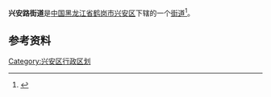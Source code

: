 {{中国乡级行政区
| 行政区全称 = 兴安路街道
| 上级行政区 = [[黑龙江省|黑龙江省]][[鹤岗市|鹤岗市]][[兴安区|兴安区]]
| 行政区类别 = [[街道|街道]]
| LowerDivisions = 4个社区
| 行政区划代码 = 230405001
| 总面积 = 
| 户籍人口 = 
| 常住人口 = 
| 行政区划 = 
| 官方网站 =
| 邮政编码 =154100
| 毗邻行政区 =
}}

'''兴安路街道'''是[[中国|中国]][[黑龙江省|黑龙江省]][[鹤岗市|鹤岗市]][[兴安区|兴安区]]下辖的一个[[街道|街道]]<ref>{{Cite web |url=http://www.chinaquhua.cn/heilongjiang/ |title=兴安路街道 |accessdate=2011-08-26 |archive-date=2011-08-22 |archive-url=https://web.archive.org/web/20110822123644/http://www.chinaquhua.cn/heilongjiang/ |dead-url=yes }}</ref>。

==参考资料==
{{reflist}}

{{兴安区行政区划}}

[[Category:兴安区行政区划|Category:兴安区行政区划]]